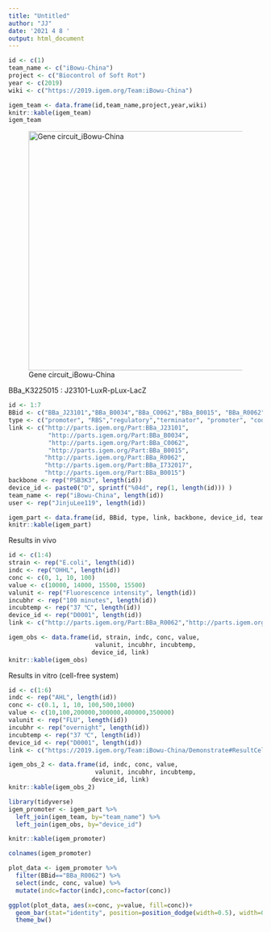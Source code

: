 ```yaml
---
title: "Untitled"
author: "JJ"
date: '2021 4 8 '
output: html_document
---
```


```r
id <- c(1)
team_name <- c("iBowu-China")
project <- c("Biocontrol of Soft Rot")
year <- c(2019)
wiki <- c("https://2019.igem.org/Team:iBowu-China")

igem_team <- data.frame(id,team_name,project,year,wiki)
knitr::kable(igem_team)
igem_team
```

![Gene circuit_iBowu-China](T--iBowu-China--Character-c0062-fig1.png "Gene circuit_iBowu-China"){width="474"}

BBa_K3225015 : J23101-LuxR-pLux-LacZ

```r
id <- 1:7
BBid <- c("BBa_J23101","BBa_B0034","BBa_C0062","BBa_B0015", "BBa_R0062", "BBa_I732017","BBa_B0015")
type <- c("promoter", "RBS","regulatory","terminator", "promoter", "coding","terminator")
link <- c("http://parts.igem.org/Part:BBa_J23101",
           "http://parts.igem.org/Part:BBa_B0034",
           "http://parts.igem.org/Part:BBa_C0062",
           "http://parts.igem.org/Part:BBa_B0015",
          "http://parts.igem.org/Part:BBa_R0062",
          "http://parts.igem.org/Part:BBa_I732017",
          "http://parts.igem.org/Part:BBa_B0015")
backbone <- rep("PSB3K3", length(id))
device_id <- paste0("D", sprintf("%04d", rep(1, length(id))) )
team_name <- rep("iBowu-China", length(id))
user <- rep("JinjuLee119", length(id))

igem_part <- data.frame(id, BBid, type, link, backbone, device_id, team_name, user)
knitr::kable(igem_part)
```

Results in vivo

```r
id <- c(1:4)
strain <- rep("E.coli", length(id))
indc <- rep("OHHL", length(id))
conc <- c(0, 1, 10, 100)
value <- c(10000, 14000, 15500, 15500)
valunit <- rep("Fluorescence intensity", length(id))
incubhr <- rep("100 minutes", length(id))
incubtemp <- rep("37 ℃", length(id))
device_id <- rep("D0001", length(id))
link <- c("http://parts.igem.org/Part:BBa_R0062","http://parts.igem.org/Part:BBa_R0062","http://parts.igem.org/Part:BBa_R0062","http://parts.igem.org/Part:BBa_R0062")

igem_obs <- data.frame(id, strain, indc, conc, value,
                        valunit, incubhr, incubtemp,
                       device_id, link)
knitr::kable(igem_obs)
```

Results in vitro (cell-free system)

```r
id <- c(1:6)
indc <- rep("AHL", length(id))
conc <- c(0.1, 1, 10, 100,500,1000)
value <- c(10,100,200000,300000,400000,350000)
valunit <- rep("FLU", length(id))
incubhr <- rep("overnight", length(id))
incubtemp <- rep("37 ℃", length(id))
device_id <- rep("D0001", length(id))
link <- c("https://2019.igem.org/Team:iBowu-China/Demonstrate#ResultCellFree","https://2019.igem.org/Team:iBowu-China/Demonstrate#ResultCellFree","https://2019.igem.org/Team:iBowu-China/Demonstrate#ResultCellFree","https://2019.igem.org/Team:iBowu-China/Demonstrate#ResultCellFree","https://2019.igem.org/Team:iBowu-China/Demonstrate#ResultCellFree","https://2019.igem.org/Team:iBowu-China/Demonstrate#ResultCellFree")

igem_obs_2 <- data.frame(id, indc, conc, value,
                        valunit, incubhr, incubtemp,
                       device_id, link)
knitr::kable(igem_obs_2)
```

```r
library(tidyverse)
igem_promoter <- igem_part %>%
  left_join(igem_team, by="team_name") %>%
  left_join(igem_obs, by="device_id")

knitr::kable(igem_promoter)
```

```r
colnames(igem_promoter)

plot_data <- igem_promoter %>%
  filter(BBid=="BBa_R0062") %>%
  select(indc, conc, value) %>%
  mutate(indc=factor(indc),conc=factor(conc))

ggplot(plot_data, aes(x=conc, y=value, fill=conc))+
  geom_bar(stat="identity", position=position_dodge(width=0.5), width=0.4)+
  theme_bw()
```

